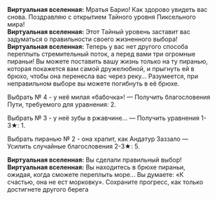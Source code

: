 {{Диалог Начало}}
:'''Виртуальная вселенная:''' Мратья Барио! Как здорово увидеть вас снова. Поздравляю с открытием Тайного уровня Пиксельного мира!
:'''Виртуальная вселенная:''' Этот Тайный уровень заставит вас задуматься о правильности своего жизненного выбора!
:'''Виртуальная вселенная:''' Теперь у вас нет другого способа переплыть стремительный поток, а перед вами три огромные пираньи! Вы можете поставить вашу жизнь только на ту пиранью, которая покажется вам самой дружелюбной, и прыгнуть ей в брюхо, чтобы она перенесла вас через реку... Разумеется, при неправильном выборе вы можете погибнуть в её брюхе.
:{{Диалог|Звезда}} Выбрать №&nbsp;4 - у неё милая «бабочка»! &mdash; Получить благословения Пути, требуемого для уравнения: 2.
:{{Диалог|Звезда}} Выбрать №&nbsp;3 - у неё зубы в ржавчине... &mdash; Получить уравнения 1-3★: 1.
:{{Диалог|Звезда}} Выбрать пиранью №&nbsp;2 - она храпит, как Андатур Заззало &mdash; Усилить случайные благословения 2-3★: 5.
:'''Виртуальная вселенная:''' Вы сделали правильный выбор!
:'''Виртуальная вселенная:''' Вы находитесь в брюхе пираньи, ожидая, когда сможете переплыть море... Вы думаете: «К счастью, она не ест морковку». Сохраните прогресс, как только достигнете другого берега
{{Диалог Конец}}